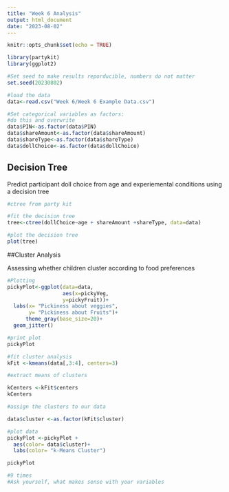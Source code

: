 ```yaml
---
title: "Week 6 Analysis"
output: html_document
date: "2023-08-02"
---
```


```r
knitr::opts_chunk$set(echo = TRUE)
```

```r
library(partykit)
library(ggplot2)

```

```r
#Set seed to make results reporducible, numbers do not matter
set.seed(20230802)

#load the data
data<-read.csv("Week 6/Week 6 Example Data.csv")

#Set categorical variables as factors:
#do this and overwrite
data$PIN<-as.factor(data$PIN)
data$shareAmount<-as.factor(data$shareAmount)
data$shareType<-as.factor(data$shareType)
data$dollChoice<-as.factor(data$dollChoice)

```

## Decision Tree
Predict participant doll choice from age and experiemental conditions using a decision tree
```r
#ctree from party kit

#fit the decision tree
tree<-ctree(dollChoice~age + shareAmount +shareType, data=data)

#plot the decision tree
plot(tree)

```

##Cluster Analysis

Assessing whether children cluster according to food preferences
```r
#Plotting
pickyPlot<-ggplot(data=data, 
                  aes(x=pickyVeg,
                  y=pickyFruit))+
  labs(x= "Pickiness about veggies",
       y= "Pickiness about Fruits")+
      theme_gray(base_size=20)+
  geom_jitter()

#print plot
pickyPlot

#fit cluster analysis
kFit <-kmeans(data[,3:4], centers=3)

#extract means of clusters

kCenters <-kFit$centers
kCenters

#assign the clusters to our data

data$cluster <-as.factor(kFit$cluster)

#plot data
pickyPlot <-pickyPlot +
  aes(color= data$cluster)+
  labs(color= "k-Means Cluster")

pickyPlot

#9 times
#Ask yourself, what makes sense with your variables

```





